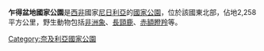 {{Infobox protected area
| name = 乍得盆地國家公園
| alt_name =
| iucn_category = II
| photo = 
| photo_alt = 
| photo_caption = 
| photo_width = 
| map = Nigeria
| map_alt = 
| map_caption = 
| map_width = 
| location = {{flag|Nigeria}}
| nearest_city = 
| lat_d = 11
| lat_m = 45
| lat_s = 0
| lat_NS = N
| long_d = 14
| long_m = 15
| long_s = 0
| long_EW = E
| coords =
| coords_ref =
| region = 
| area = 2,258平方公里
| established = 
| visitation_num = 
| visitation_year = 
| governing_body = 
| world_heritage_site = 
| url = 
}}

'''乍得盆地國家公園'''是[[西非|西非]]國家[[尼日利亞|尼日利亞]]的[[國家公園|國家公園]]，位於該國東北部，佔地2,258平方公里，野生動物包括[[非洲象|非洲象]]、[[長頸鹿|長頸鹿]]、[[赤額瞪羚|赤額瞪羚]]等。

{{Nigeria-stub}}

[[Category:奈及利亞國家公園|Category:奈及利亞國家公園]]